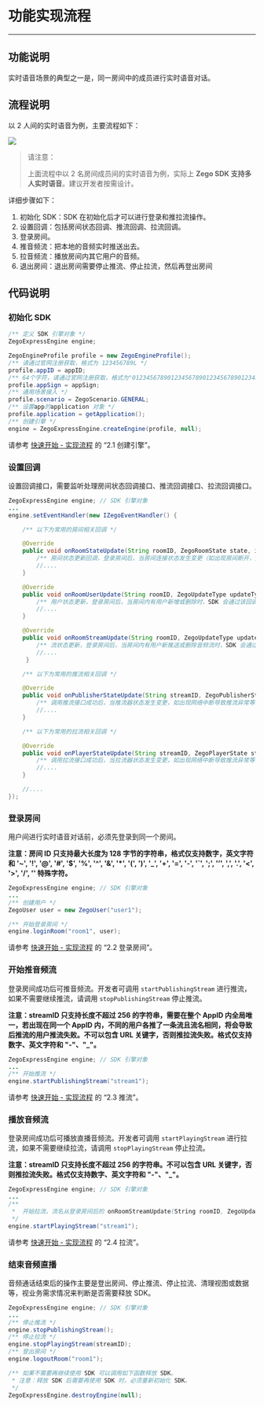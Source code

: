 # 功能实现流程
- - - 

## 功能说明
实时语音场景的典型之一是，同一房间中的成员进行实时语音对话。

## 流程说明
以 2 人间的实时语音为例，主要流程如下：

<Frame width="512" height="auto" caption=""><img src="https://storage.zego.im/sdk-doc/Pics/iOS/Applications-InstantAudio/5-InstantAudio-Implementation/flow.png" /></Frame>

> 请注意：
> 
> 上面流程中以 2 名房间成员间的实时语音为例，实际上 **Zego SDK 支持多人实时语音**。建议开发者按需设计。

详细步骤如下：

1. 初始化 SDK：SDK 在初始化后才可以进行登录和推拉流操作。
2. 设置回调：包括房间状态回调、推流回调、拉流回调。
3. 登录房间。
4. 推音频流：把本地的音频实时推送出去。
5. 拉音频流：播放房间内其它用户的音频。
6. 退出房间：退出房间需要停止推流、停止拉流，然后再登出房间

## 代码说明
### 初始化 SDK

```java
/** 定义 SDK 引擎对象 */
ZegoExpressEngine engine;

ZegoEngineProfile profile = new ZegoEngineProfile();
/** 请通过官网注册获取，格式为 123456789L */
profile.appID = appID;
/** 64个字符，请通过官网注册获取，格式为"0123456789012345678901234567890123456789012345678901234567890123" */
profile.appSign = appSign;
/** 通用场景接入 */
profile.scenario = ZegoScenario.GENERAL;
/** 设置app的application 对象 */
profile.application = getApplication();
/** 创建引擎 */
engine = ZegoExpressEngine.createEngine(profile, null);
```

请参考 [快速开始 - 实现流程](7636#2_1) 的 “2.1 创建引擎”。


### 设置回调
设置回调接口，需要监听处理房间状态回调接口、推流回调接口、拉流回调接口。

```java
ZegoExpressEngine engine; // SDK 引擎对象
...
engine.setEventHandler(new IZegoEventHandler() {

    /** 以下为常用的房间相关回调 */

    @Override
    public void onRoomStateUpdate(String roomID, ZegoRoomState state, int errorCode, JSONObject extendedData) {
        /** 房间状态更新回调，登录房间后，当房间连接状态发生变更（如出现房间断开，登录认证失败等情况），SDK会通过该回调通知 */
        //....
    }

    @Override
    public void onRoomUserUpdate(String roomID, ZegoUpdateType updateType, ArrayList<ZegoUser> userList) {
        /** 用户状态更新，登录房间后，当房间内有用户新增或删除时，SDK 会通过该回调通知 */
        //....
    }

    @Override
    public void onRoomStreamUpdate(String roomID, ZegoUpdateType updateType, ArrayList<ZegoStream> streamList) {
        /** 流状态更新，登录房间后，当房间内有用户新推送或删除音频流时，SDK 会通过该回调通知 */
        //....
     }

    /** 以下为常用的推流相关回调 */

    @Override
    public void onPublisherStateUpdate(String streamID, ZegoPublisherState state, int errorCode, JSONObject extendedData){
        /** 调用推流接口成功后，当推流器状态发生变更，如出现网络中断导致推流异常等情况，SDK 在重试推流的同时，会通过该回调通知 */
        //....
    }

    /** 以下为常用的拉流相关回调 */

    @Override
    public void onPlayerStateUpdate(String streamID, ZegoPlayerState state, int errorCode, JSONObject extendedData){
        /** 调用拉流接口成功后，当拉流器状态发生变更，如出现网络中断导致推流异常等情况，SDK在重试拉流的同时，会通过该回调通知 */
        //....
    } 

    //....
});
```

### 登录房间
用户间进行实时语音对话前，必须先登录到同一个房间。

**注意：房间 ID 只支持最大长度为 128 字节的字符串，格式仅支持数字，英文字符 和 '~', '!', '@', '#', '$', '%', '^', '&', '*', '(', ')', '_', '+', '=', '-', '`', ';', '’', ',', '.', '\<', '>', '/', '\' 特殊字符。**

```java
ZegoExpressEngine engine; // SDK 引擎对象
...
/** 创建用户 */
ZegoUser user = new ZegoUser("user1");

/** 开始登录房间 */
engine.loginRoom("room1", user);
```

请参考 [快速开始 - 实现流程](7636#2_2) 的 “2.2 登录房间”。


### 开始推音频流
登录房间成功后可推音频流。开发者可调用 `startPublishingStream` 进行推流，如果不需要继续推流，请调用 `stopPublishingStream` 停止推流。

**注意：streamID 只支持长度不超过 256 的字符串，需要在整个 AppID 内全局唯一，若出现在同一个 AppID 内，不同的用户各推了一条流且流名相同，将会导致后推流的用户推流失败。不可以包含 URL 关键字，否则推拉流失败。格式仅支持数字、英文字符和 "-"、"_"。**

```java
ZegoExpressEngine engine; // SDK 引擎对象
...
/** 开始推流 */
engine.startPublishingStream("stream1");
```

请参考 [快速开始 - 实现流程](7636#2_3) 的 “2.3 推流”。

### 播放音频流
登录房间成功后可播放直播音频流。开发者可调用 `startPlayingStream` 进行拉流，如果不需要继续拉流，请调用 `stopPlayingStream` 停止拉流。

**注意：streamID 只支持长度不超过 256 的字符串。不可以包含 URL 关键字，否则推拉流失败。格式仅支持数字、英文字符和 "-"、"_"。**

```java
ZegoExpressEngine engine; // SDK 引擎对象
...
/**
 *  开始拉流，流名从登录房间后的 onRoomStreamUpdate(String roomID, ZegoUpdateType updateType, ArrayList<ZegoStream> streamList) 回调中获取，有新增/删除流时都会收到此回调
 */
engine.startPlayingStream("stream1");

```

请参考 [快速开始 - 实现流程](7636#2_4) 的 “2.4 拉流”。

### 结束音频直播
音频通话结束后的操作主要是登出房间、停止推流、停止拉流、清理视图或数据等，视业务需求情况来判断是否需要释放 SDK。

```java
ZegoExpressEngine engine; // SDK 引擎对象
...
/** 停止推流 */
engine.stopPublishingStream();
/** 停止拉流 */
engine.stopPlayingStream(streamID);
/** 登出房间 */
engine.logoutRoom("room1");

/** 如果不需要再继续使用 SDK 可以调用如下函数释放 SDK。 
 * 注意：释放 SDK 后需要再使用 SDK 时，必须重新初始化 SDK。
 */
ZegoExpressEngine.destroyEngine(null);
```
